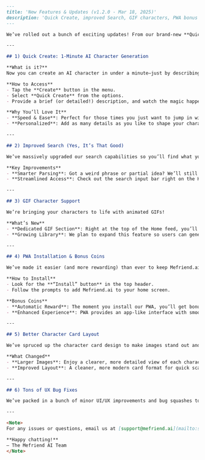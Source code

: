 ```markdown
---
title: 'New Features & Updates (v1.2.0 - Mar 18, 2025)'
description: 'Quick Create, improved Search, GIF characters, PWA bonus coins, better character card layout, and more!'
---

We’ve rolled out a bunch of exciting updates! From our brand-new **Quick Create** feature (formerly “auto generation”) to improved Search, bonus coins for PWA installs, and more, this release is all about making your experience smoother, more fun, and more rewarding. Check out the highlights below!

---

## 1) Quick Create: 1-Minute AI Character Generation

**What is it?**  
Now you can create an AI character in under a minute—just by describing what you want! The more detail you provide (appearance, backstory, personality traits), the more tailored your AI character will be.

**How to Access**  
- Tap the **Create** button in the menu.  
- Select **Quick Create** from the options.  
- Provide a brief (or detailed!) description, and watch the magic happen.

**Why You’ll Love It**  
- **Speed & Ease**: Perfect for those times you just want to jump in with a new character quickly.  
- **Personalized**: Add as many details as you like to shape your character’s look, story, and personality.

---

## 2) Improved Search (Yes, It’s That Good)

We’ve massively upgraded our search capabilities so you’ll find what you’re looking for—even if you describe it in a totally roundabout way.

**Key Improvements**  
- **Smarter Parsing**: Got a weird phrase or partial idea? We’ll still figure out what you mean.  
- **Streamlined Access**: Check out the search input bar right on the Home screen—just click and type.

---

## 3) GIF Character Support

We’re bringing your characters to life with animated GIFs!

**What’s New**  
- **Dedicated GIF Section**: Right at the top of the Home feed, you’ll see a new section showcasing GIF characters—randomly displayed for your enjoyment.  
- **Growing Library**: We plan to expand this feature so users can generate and upload their own GIF characters soon—stay tuned!

---

## 4) PWA Installation & Bonus Coins

We’ve made it easier (and more rewarding) than ever to keep Mefriend.ai at your fingertips.

**How to Install**  
- Look for the **“Install” button** in the top header.  
- Follow the prompts to add Mefriend.ai to your home screen.

**Bonus Coins**  
- **Automatic Reward**: The moment you install our PWA, you’ll get bonus coins—no extra steps needed.  
- **Enhanced Experience**: PWA provides an app-like interface with smoother performance.

---

## 5) Better Character Card Layout

We’ve spruced up the character card design to make images stand out and improve overall readability.

**What Changed**  
- **Larger Images**: Enjoy a clearer, more detailed view of each character.  
- **Improved Layout**: A cleaner, more modern card format for quick scanning and selection.

---

## 6) Tons of UX Bug Fixes

We’ve packed in a bunch of minor UI/UX improvements and bug squashes to make everything run smoother. This includes loads of behind-the-scenes tweaks that you might not notice directly, but you’ll definitely feel in everyday use.

---

<Note>
For any issues or questions, email us at [support@mefriend.ai](mailto:support@mefriend.ai).  

**Happy chatting!**  
— The Mefriend AI Team
</Note>
```